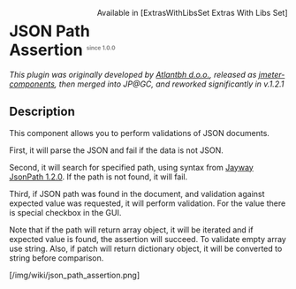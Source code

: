 <div style="float: right" class="plugins_set extraslibs_set">Available in [ExtrasWithLibsSet Extras With Libs Set]</div>
= JSON Path Assertion <sup><font color=gray size="1">since 1.0.0</font></sup>=

<i>This plugin was originally developed by [http://www.atlantbh.com/ Atlantbh d.o.o.], 
released as [https://github.com/ATLANTBH/jmeter-components jmeter-components], 
then merged into JP@GC, and reworked significantly in v.1.2.1</i>

== Description ==

This component allows you to perform validations of JSON documents.

First, it will parse the JSON and fail if the data is not JSON.

Second, it will search for specified path, using syntax from [https://github.com/jayway/JsonPath Jayway JsonPath 1.2.0]. If the path is not found, it will fail.

Third, if JSON path was found in the document, and validation against expected value was requested, it will perform validation. For the {{{null}}} value there is special checkbox in the GUI.

Note that if the path will return array object, it will be iterated and if expected value is found, the assertion will succeed. To validate empty array use {{{[]}}} string. Also, if patch will return dictionary object, it will be converted to string before comparison.

[/img/wiki/json_path_assertion.png]